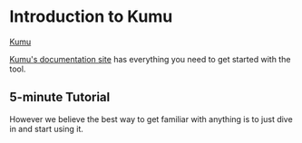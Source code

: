 
# Introduction to Kumu
[Kumu](https://kumu.io)

[Kumu's documentation site](https://docs.kumu.io/getting-started/readme) has everything you need to get started with the tool.

## 5-minute Tutorial 
<ReactPlayer controls url='https://vimeo.com/217904181' />

However we believe the best way to get familiar with anything is to just dive in and start using it.
